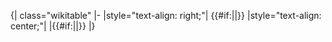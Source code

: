 <noinclude>{| class="wikitable"
</noinclude>|-
|style="text-align: right;"|{{{1}}} {{#if:{{{2|}}}|{{flagicon|{{{2|}}}|{{{var1|}}}}}|}}
|style="text-align: center;"|{{{3}}}
|{{#if:{{{5|}}}|{{flagicon|{{{5|}}}|{{{var1|}}}}}|}} {{{4}}}
<noinclude>|}